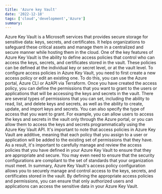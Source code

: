```yaml
---
title: 'Azure key Vault'
date: '2022-12-18'
tags: ['cloud','development','Azure']
summary:  
---
```

Azure Key Vault is a Microsoft services that provides secure storage for sensitive data: keys, secrets, and certificates. 
It helps organizations to safeguard these critical assets and manage them in a centralized and secure manner while hosting them in the cloud.
One of the key features of Azure Key Vault is the ability to define access policies that control who can access the keys, secrets, and certificates stored in the vault. 
These policies can be defined at the individual key or secret level, or at the vault level.
To configure access policies in Azure Key Vault, you need to first create a new access policy or edit an existing one. 
To do this, you can use the Azure portal, Azure CLI or AzAPI via Terraform.
Once you have created the access policy, you can define the permissions that you want to grant to the users or applications that will be accessing the keys and secrets in the vault. 
There are several types of permissions that you can set, including the ability to read, list, and delete keys and secrets, as well as the ability to create, update, and import keys and secrets.
You can also specify the type of access that you want to grant. 
For example, you can allow users to access the keys and secrets in the vault only through the Azure portal, or you can allow them to access the keys and secrets programmatically using the Azure Key Vault API.
It's important to note that access policies in Azure Key Vault are additive, meaning that each policy that you assign to a user or application will be added to the existing set of permissions that they have. 
As a result, it's important to carefully manage and review the access policies that you have defined in your Azure Key Vault to ensure that they are appropriate and secure.
You may even need to ensure that the security configurations are compliant to the set of standards that your organization must meet.
In summary, Azure Key Vault's access policy configuration allows you to securely manage and control access to the keys, secrets, and certificates stored in the vault. 
By defining the appropriate access policies and permissions, you can ensure that only authorized users and applications can access the sensitive data in your Azure Key Vault.